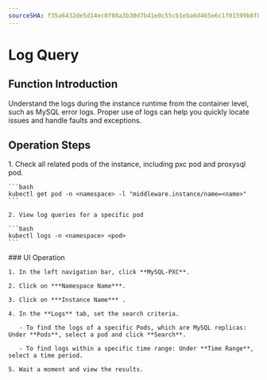 ```yaml
---
sourceSHA: f35a6432de5d14ec8f08a3b30d7b41e0c55cb1eba6d465e6c1f01599b8f8daa6
---
```


# Log Query

## Function Introduction

Understand the logs during the instance runtime from the container level, such as MySQL error logs. Proper use of logs can help you quickly locate issues and handle faults and exceptions.

## Operation Steps

<Tabs>
  <Tab label="CLI">
    1. Check all related pods of the instance, including pxc pod and proxysql pod.

    ```bash
    kubectl get pod -n <namespace> -l "middleware.instance/name=<name>"
    ```

    2. View log queries for a specific pod

    ```bash
    kubectl logs -n <namespace> <pod>
    ```
  </Tab>

  <Tab label="Web Console">
    ### UI Operation

    1. In the left navigation bar, click **MySQL-PXC**.

    2. Click on ***Namespace Name***.

    3. Click on ***Instance Name*** .

    4. In the **Logs** tab, set the search criteria.

       - To find the logs of a specific Pods, which are MySQL replicas: Under **Pods**, select a pod and click **Search**.

       - To find logs within a specific time range: Under **Time Range**, select a time period.

    5. Wait a moment and view the results.
  </Tab>
</Tabs>
